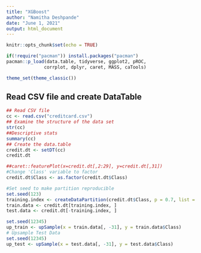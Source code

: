 ---
title: "XGBoost"
author: "Namitha Deshpande"
date: "June 1, 2021"
output: html_document
---

```{r setup, include=FALSE}
knitr::opts_chunk$set(echo = TRUE)
```

```{r loadpackages}
if(!require("pacman")) install.packages("pacman")
pacman::p_load(data.table, tidyverse, ggplot2, pROC,
              corrplot, dplyr, caret, MASS, caTools)

theme_set(theme_classic())
```
## Read CSV file and create DataTable 

```{r readData}
## Read CSV file
cc <- read.csv("creditcard.csv")
## Examine the structure of the data set
str(cc)
##Descriptive stats
summary(cc)
## Create the data.table
credit.dt <- setDT(cc)
credit.dt
```

```{r prepData}
##caret::featurePlot(x=credit.dt[,2:29], y=credit.dt[,31])
#Change 'Class' variable to factor
credit.dt$Class <- as.factor(credit.dt$Class)
```

```{r splitData}
#Set seed to make partition reproducible
set.seed(123)
training.index <- createDataPartition(credit.dt$Class, p = 0.7, list = FALSE)
train.data <- credit.dt[training.index, ]
test.data <- credit.dt[-training.index, ]
```

```{r upsampling}
set.seed(12345)
up_train <- upSample(x = train.data[, -31], y = train.data$Class)
# Upsample Test Data
set.seed(12345)
up_test <- upSample(x = test.data[, -31], y = test.data$Class)
```
